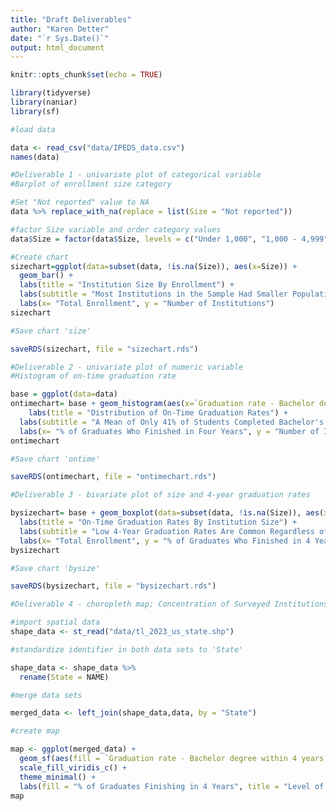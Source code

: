 ```yaml
---
title: "Draft Deliverables"
author: "Karen Detter"
date: "`r Sys.Date()`"
output: html_document
---
```


```r
knitr::opts_chunk$set(echo = TRUE)
```

```r
library(tidyverse)
library(naniar)
library(sf)

#load data

data <- read_csv("data/IPEDS_data.csv")
names(data)
```

```r
#Deliverable 1 - univariate plot of categorical variable
#Barplot of enrollment size category 

#Set "Not reported" value to NA
data %>% replace_with_na(replace = list(Size = "Not reported"))

#factor Size variable and order category values
data$Size = factor(data$Size, levels = c("Under 1,000", "1,000 - 4,999", "5,000 - 9,999", "10,000 - 19,999", "20,000 and above"), ordered = TRUE)

#Create chart
sizechart=ggplot(data=subset(data, !is.na(Size)), aes(x=Size)) +
  geom_bar() +
  labs(title = "Institution Size By Enrollment") +
  labs(subtitle = "Most Institutions in the Sample Had Smaller Populations") +
  labs(x= "Total Enrollment", y = "Number of Institutions")
sizechart

#Save chart 'size'

saveRDS(sizechart, file = "sizechart.rds")

```



```r
#Deliverable 2 - univariate plot of numeric variable
#Histogram of on-time graduation rate

base = ggplot(data=data)
ontimechart= base + geom_histogram(aes(x=`Graduation rate - Bachelor degree within 4 years, total`)) +
    labs(title = "Distribution of On-Time Graduation Rates") +
  labs(subtitle = "A Mean of Only 41% of Students Completed Bachelor's Degrees in 4 Years") +
  labs(x= "% of Graduates Who Finished in Four Years", y = "Number of Institutions")
ontimechart

#Save chart 'ontime'

saveRDS(ontimechart, file = "ontimechart.rds")

```

```r
#Deliverable 3 - bivariate plot of size and 4-year graduation rates

bysizechart= base + geom_boxplot(data=subset(data, !is.na(Size)), aes(x= Size, y=`Graduation rate - Bachelor degree within 4 years, total`)) +
  labs(title = "On-Time Graduation Rates By Institution Size") +
  labs(subtitle = "Low 4-Year Graduation Rates Are Common Regardless of School Size") +
  labs(x= "Total Enrollment", y = "% of Graduates Who Finished in 4 Years")
bysizechart

#Save chart 'bysize'

saveRDS(bysizechart, file = "bysizechart.rds")

```

```r
#Deliverable 4 - choropleth map: Concentration of Surveyed Institutions by State

#import spatial data
shape_data <- st_read("data/tl_2023_us_state.shp")

```

```r
#standardize identifier in both data sets to 'State'

shape_data <- shape_data %>% 
  rename(State = NAME)
```

```r
#merge data sets

merged_data <- left_join(shape_data,data, by = "State")
```

```r
#create map

map <- ggplot(merged_data) +
  geom_sf(aes(fill = `Graduation rate - Bachelor degree within 4 years, total`), color = "white", size = 0.5) +
  scale_fill_viridis_c() +
  theme_minimal() +
  labs(fill = "% of Graduates Finishing in 4 Years", title = "Level of 4-Year Graduation By State")
map
```

